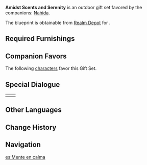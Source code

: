 {{Furnishing Infobox
|id             = 350072
|image          = Furnishing Set Amidst Scents and Serenity Display.png
|category       = Outdoor Set
|subcategory    = Gift Set
|quality        = 4
|adeptal_energy = 1310
|description    = An elegant and serene garden that utilizes gazebos drawn from [[Razan Garden]] and [[Pardis Dhyai]]. This place is less concerned with the absolute unity of the disparate architectural styles, but is more focused on creating an overall air of tranquility.<br />The lovely blossoms slumber here in peace, and the standing lamps set the fountain aglow... Once the night hours approach, a walk through this garden can cause the noisy thoughts in your head to dissipate like wispy clouds. Perhaps you might even gain inspiration that you would normally struggle to find...
|blueprint      = Realm Depot
}}
'''Amidst Scents and Serenity''' is an outdoor gift set favored by the companions: [[Nahida]].

The blueprint is obtainable from [[Realm Depot]] for {{Item|Realm Currency|24|x=240}}.

==Required Furnishings==
{{Recipe
|type = Gift Set
|yield = 0
|Immersive Light = 2
|A Theater's Dream of Flowers = 22
|Clarity from the Land of Wisdom = 1
|Light in the Tranquil Court = 1
|Longing in the Tranquil Court = 5
|Verdant Meandering Wood = 1
|Slanted Meandering Wood = 1
|Prolongation Medium = 6
|sort = Immersive Light;A Theater's Dream of Flowers;Clarity from the Land of Wisdom;Light in the Tranquil Court;Longing in the Tranquil Court;Verdant Meandering Wood;Slanted Meandering Wood;Prolongation Medium
}}

==Companion Favors==
The following [[characters]] favor this Gift Set.
{{Companion/Header}}
{{Companion
|character = Nahida
|rewards = {{Card|Primogem|20}}{{Card|Guide to Ingenuity|2}}{{Card|Mora|20,000}}
}}
{{Companion/Footer}}

==Special Dialogue==
{{HousingCompanion|favorite}}
{| class="wikitable"
|-
|{{Card|Nahida}}||{{Transclude|Nahida/Companion|Amidst Scents and Serenity}}
|}

==Other Languages==
{{Other Languages
|en      = Amidst Scents and Serenity
|zhs     = 幽芳与恬谧之中
|zhs_rm  = Yōufāng yǔ Tiánmì zhī Zhōng
|zht     = 幽芳與恬謐之中
|zht_rm  = Yōufāng yǔ Tiánmì zhī Zhōng
|zh_tl   = 
|ja      = 香りと閑靜の中
|ja_rm   = Kaori to Kansei no Naka
|ja_tl   = Amongst the Aroma and Serenity
|ko      = 맑고 고요한 향기 속에서
|ko_rm   = Malkko Goyohan Hyanggi Sogeseo
|ko_tl   = In the Clear and Serene Scent
|es      = Mente en calma
|es_tl   = Calm Mind
|fr      = Entre senteurs et sérénité
|fr_tl   = Amidst Scents and Serenity
|ru      = Средь ароматов и покоя
|ru_tl   = Amidst Aromas and Peace
|th      = ท่ามกลางกลิ่นหอมและความสงบ
|th_rm   = 
|th_tl   = 
|vi      = Đắm Chìm Trong Hương Thơm Nhàn Nhã
|vi_tl   = 
|de      = In Wohlgeruch und Stille
|de_tl   = Amidst Aroma and Silence
|id      = Di Tengah Aroma dan Ketenangan
|id_tl   = Amidst Scent and Tranquility
|pt      = Entre Cheiros e Serenidade
|pt_tl   = 
|tr      = Kokuların ve Huzurun Arasında
|tr_tl   = 
|it      = Tra aromi e serenità
|it_tl   = 
}}

==Change History==
{{Change History|3.2}}

==Navigation==
{{Furnishing Navbox/Sets|type=gift}}

[[es:Mente en calma]]